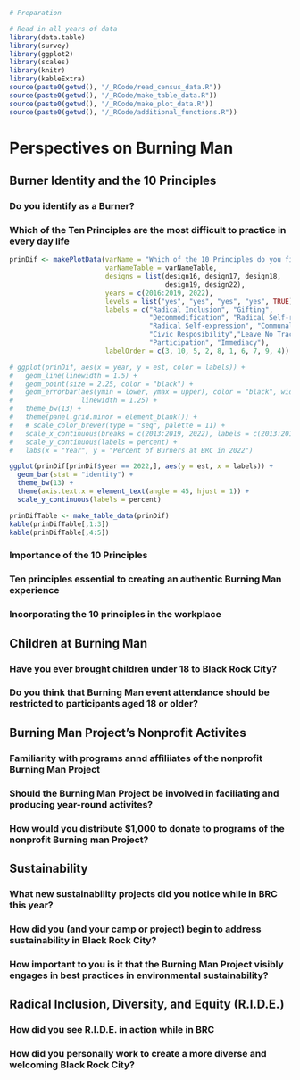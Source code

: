 ```{r, echo = FALSE, warning = FALSE, message = FALSE}
# Preparation

# Read in all years of data
library(data.table)
library(survey)
library(ggplot2)
library(scales)
library(knitr)
library(kableExtra)
source(paste0(getwd(), "/_RCode/read_census_data.R"))
source(paste0(getwd(), "/_RCode/make_table_data.R"))
source(paste0(getwd(), "/_RCode/make_plot_data.R"))
source(paste0(getwd(), "/_RCode/additional_functions.R"))
```

# Perspectives on Burning Man

## Burner Identity and the 10 Principles 

### Do you identify as a Burner?



### Which of the Ten Principles are the most difficult to practice in every day life
```{r, echo = FALSE}
prinDif <- makePlotData(varName = "Which of the 10 Principles do you find most difficult to practice in your everyday life?",
                        varNameTable = varNameTable,
                        designs = list(design16, design17, design18, 
                                       design19, design22),
                        years = c(2016:2019, 2022), 
                        levels = list("yes", "yes", "yes", "yes", TRUE),
                        labels = c("Radical Inclusion", "Gifting",
                                   "Decommodification", "Radical Self-reliance",
                                   "Radical Self-expression", "Communal Effort", 
                                   "Civic Resposibility","Leave No Trace", 
                                   "Participation", "Immediacy"),
                        labelOrder = c(3, 10, 5, 2, 8, 1, 6, 7, 9, 4))

# ggplot(prinDif, aes(x = year, y = est, color = labels)) +
#   geom_line(linewidth = 1.5) +
#   geom_point(size = 2.25, color = "black") +
#   geom_errorbar(aes(ymin = lower, ymax = upper), color = "black", width = 0.2,
#                 linewidth = 1.25) +
#   theme_bw(13) +
#   theme(panel.grid.minor = element_blank()) +
#   # scale_color_brewer(type = "seq", palette = 11) +
#   scale_x_continuous(breaks = c(2013:2019, 2022), labels = c(2013:2019, 2022)) +
#   scale_y_continuous(labels = percent) +
#   labs(x = "Year", y = "Percent of Burners at BRC in 2022")

ggplot(prinDif[prinDif$year == 2022,], aes(y = est, x = labels)) +
  geom_bar(stat = "identity") +
  theme_bw(13) +
  theme(axis.text.x = element_text(angle = 45, hjust = 1)) +
  scale_y_continuous(labels = percent)

prinDifTable <- make_table_data(prinDif)
kable(prinDifTable[,1:3])
kable(prinDifTable[,4:5])
```

### Importance of the 10 Principles



### Ten principles essential to creating an authentic Burning Man experience



### Incorporating the 10 principles in the workplace



## Children at Burning Man

### Have you ever brought children under 18 to Black Rock City?


### Do you think that Burning Man event attendance should be restricted to participants aged 18 or older?


## Burning Man Project's Nonprofit Activites

### Familiarity with programs annd affiliiates of the nonprofit Burning Man Project



### Should the Burning Man Project be involved in faciliating and producing year-round activites?



### How would you distribute $1,000 to donate to programs of the nonprofit Burning man Project?



## Sustainability

### What new sustainability projects did you notice while in BRC this year?



### How did you (and your camp or project) begin to address sustainability in Black Rock City?



### How important to you is it that the Burning Man Project visibly engages in best practices in environmental sustainability?  



## Radical Inclusion, Diversity, and Equity (R.I.D.E.)

### How did you see R.I.D.E. in action while in BRC 



### How did you personally work to create a more diverse and welcoming Black Rock City?



